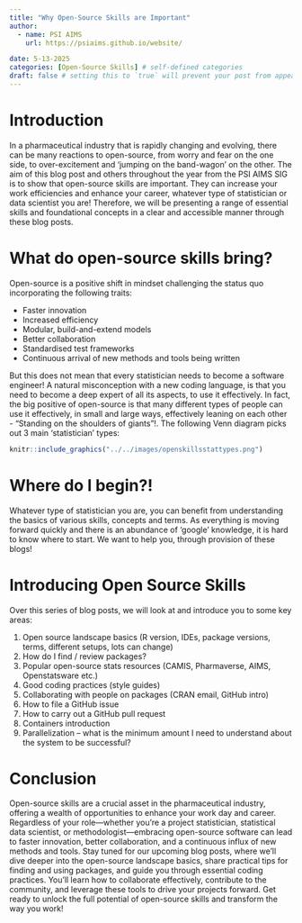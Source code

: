 ```yaml
---
title: "Why Open-Source Skills are Important"
author:
  - name: PSI AIMS
    url: https://psiaims.github.io/website/

date: 5-13-2025
categories: [Open-Source Skills] # self-defined categories
draft: false # setting this to `true` will prevent your post from appearing on your listing page until you're ready!
---
```


# Introduction
In a pharmaceutical industry that is rapidly changing and evolving, there can be many reactions to open-source, from worry and fear on the one side, to over-excitement and ‘jumping on the band-wagon' on the other.
The aim of this blog post and others throughout the year from the PSI AIMS SIG is to show that open-source skills are important. They can increase your work efficiencies and enhance your career, whatever type of statistician or data scientist you are!  Therefore, we will be presenting a range of essential skills and foundational concepts in a clear and accessible manner through these blog posts.

# What do open-source skills bring?
Open-source is a positive shift in mindset challenging the status quo incorporating the following traits:

-	Faster innovation
-	Increased efficiency
-	Modular, build-and-extend models
-	Better collaboration
-	Standardised test frameworks
-	Continuous arrival of new methods and tools being written

But this does not mean that every statistician needs to become a software engineer! 
A natural misconception with a new coding language, is that you need to become a deep expert of all its aspects, to use it effectively. In fact, the big positive of open-source is that many different types of people can use it effectively, in small and large ways, effectively leaning on each other - “Standing on the shoulders of giants”!. The following Venn diagram picks out 3 main ‘statistician’ types:

```r
knitr::include_graphics("../../images/openskillsstattypes.png")
```

# Where do I begin?!
Whatever type of statistician you are, you can benefit from understanding the basics of various skills, concepts and terms. As everything is moving forward quickly and there is an abundance of ‘google’ knowledge, it is hard to know where to start. We want to help you, through provision of these blogs!

# Introducing Open Source Skills
Over this series of blog posts, we will look at and introduce you to some key areas:

1. Open source landscape basics (R version, IDEs, package versions, terms, different setups, lots can change)
2. How do I find / review packages?
3. Popular open-source stats resources (CAMIS, Pharmaverse, AIMS, Openstatsware etc.)
4. Good coding practices (style guides)
5. Collaborating with people on packages (CRAN email, GitHub intro)
6. How to file a GitHub issue
7. How to carry out a GitHub pull request
8. Containers introduction
9. Parallelization – what is the minimum amount I need to understand about the system to be successful?

# Conclusion
Open-source skills are a crucial asset in the pharmaceutical industry, offering a wealth of opportunities to enhance your work day and career. Regardless of your role—whether you're a project statistician, statistical data scientist, or methodologist—embracing open-source software can lead to faster innovation, better collaboration, and a continuous influx of new methods and tools.
Stay tuned for our upcoming blog posts, where we'll dive deeper into the open-source landscape basics, share practical tips for finding and using packages, and guide you through essential coding practices. You'll learn how to collaborate effectively, contribute to the community, and leverage these tools to drive your projects forward. Get ready to unlock the full potential of open-source skills and transform the way you work! 
